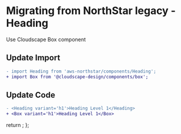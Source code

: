 
<Meta title="Migration/Heading" />

# Migrating from NorthStar legacy - Heading

Use <Link href='https://cloudscape.design/components/box' target='_blank'>Cloudscape Box component</Link>

## Update Import

```diff
- import Heading from 'aws-northstar/components/Heading';
+ import Box from '@cloudscape-design/components/box';
```

## Update Code

```diff
- <Heading variant='h1'>Heading Level 1</Heading>
+ <Box variant='h1'>Heading Level 1</Box>
```

  return <SyntaxHighlighter/>;
};
